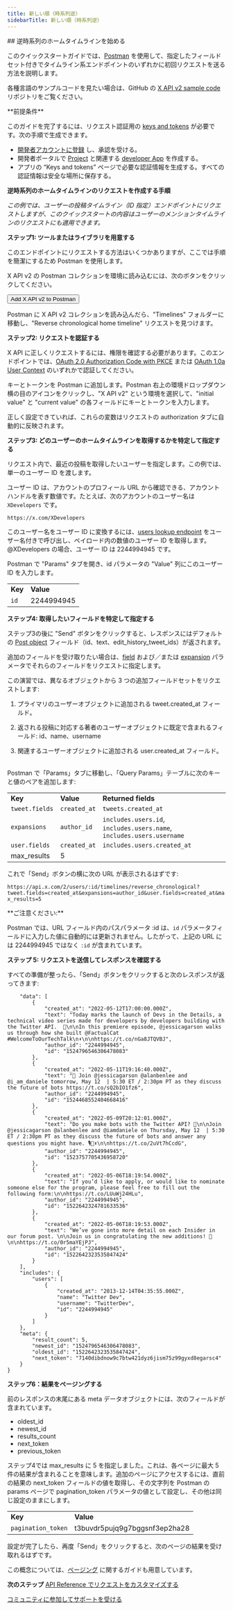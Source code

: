 ```yaml
---
title: 新しい順（時系列逆）
sidebarTitle: 新しい順（時系列逆）
---
```



<div id="getting-started-with-reverse-chronological-home-timeline">
  ## 逆時系列のホームタイムラインを始める
</div>

このクイックスタートガイドでは、[Postman](/ja/tutorials/postman-getting-started) を使用して、指定したフィールドセット付きでタイムライン系エンドポイントのいずれかに初回リクエストを送る方法を説明します。

各種言語のサンプルコードを見たい場合は、GitHub の [X API v2 sample code](https://github.com/xdevplatform/Twitter-API-v2-sample-code) リポジトリをご覧ください。

<Note>
  **前提条件**

  このガイドを完了するには、リクエスト認証用の [keys and tokens](/ja/resources/fundamentals/authentication) が必要です。次の手順で生成できます。

  - [開発者アカウントに登録](https://developer.x.com/en/apply-for-access) し、承認を受ける。
  - 開発者ポータルで [Project](/ja/resources/fundamentals/projects) と関連する [developer App](/ja/resources/fundamentals/developer-apps) を作成する。
  - アプリの “Keys and tokens” ページで必要な認証情報を生成する。すべての認証情報は安全な場所に保存する。
</Note>

**逆時系列のホームタイムラインのリクエストを作成する手順**

_この例では、ユーザーの投稿タイムライン（ID 指定）エンドポイントにリクエストしますが、このクイックスタートの内容はユーザーのメンションタイムラインのリクエストにも適用できます。_

**ステップ1: ツールまたはライブラリを用意する**

このエンドポイントにリクエストする方法はいくつかありますが、ここでは手順を簡潔にするため Postman を使用します。

X API v2 の Postman コレクションを環境に読み込むには、次のボタンをクリックしてください。

<Button href="https://app.getpostman.com/run-collection/9956214-784efcda-ed4c-4491-a4c0-a26470a67400">
  Add X API v2 to Postman
</Button>

Postman に X API v2 コレクションを読み込んだら、"Timelines" フォルダーに移動し、"Reverse chronological home timeline" リクエストを見つけます。

**ステップ2: リクエストを認証する**

X API に正しくリクエストするには、権限を確認する必要があります。このエンドポイントでは、[OAuth 2.0 Authorization Code with PKCE](/ja/resources/fundamentals/authentication#oauth-2-0-authorization-code-flow-with-pkce-3) または [OAuth 1.0a User Context](/ja/resources/fundamentals/authentication) のいずれかで認証してください。

キーとトークンを Postman に追加します。Postman 右上の環境ドロップダウン横の目のアイコンをクリックし、"X API v2" という環境を選択して、"initial value" と "current value" の各フィールドにキーとトークンを入力します。

正しく設定できていれば、これらの変数はリクエストの authorization タブに自動的に反映されます。

**ステップ3: どのユーザーのホームタイムラインを取得するかを特定して指定する**

リクエスト内で、最近の投稿を取得したいユーザーを指定します。この例では、単一のユーザー ID を渡します。

ユーザー ID は、アカウントのプロフィール URL から確認できる、アカウントハンドルを表す数値です。たとえば、次のアカウントのユーザー名は `XDevelopers` です。

`https://x.com/XDevelopers`

このユーザー名をユーザー ID に変換するには、[users lookup endpoint](/ja/x-api/users/lookup/introduction) をユーザー名付きで呼び出し、ペイロード内の数値のユーザー ID を取得します。@XDevelopers の場合、ユーザー ID は 2244994945 です。

Postman で "Params" タブを開き、id パラメータの "Value" 列にこのユーザー ID を入力します。

|     |     |
| :--- | :--- |
| **Key** | **Value** |
| `id` | 2244994945 |

**ステップ4: 取得したいフィールドを特定して指定する**

ステップ3の後に "Send" ボタンをクリックすると、レスポンスにはデフォルトの [Post object](/ja/x-api/fundamentals/data-dictionary#tweet) フィールド（id、text、edit\_history\_tweet\_ids）が返されます。

追加のフィールドを受け取りたい場合は、[field](/ja/x-api/fundamentals/fields) および／または [expansion](/ja/x-api/fundamentals/expansions) パラメータでそれらのフィールドをリクエストに指定します。

この演習では、異なるオブジェクトから 3 つの追加フィールドセットをリクエストします:

1. プライマリのユーザーオブジェクトに追加される tweet.created\_at フィールド。

2. 返される投稿に対応する著者のユーザーオブジェクトに既定で含まれるフィールド: id、name、username

3. 関連するユーザーオブジェクトに追加される user.created\_at フィールド。
    

Postman で「Params」タブに移動し、「Query Params」テーブルに次のキーと値のペアを追加します:

|     |     |     |
| :--- | :--- | :--- |
| **Key** | **Value** | **Returned fields** |
| `tweet.fields` | `created_at` | `tweets.created_at` |
| `expansions` | `author_id` | `includes.users.id`, `includes.users.name`, `includes.users.username` |
| `user.fields` | `created_at` | `includes.users.created_at` |
| max\_results | 5   |     |

これで「Send」ボタンの横に次の URL が表示されるはずです:

`https://api.x.com/2/users/:id/timelines/reverse_chronological?tweet.fields=created_at&expansions=author_id&user.fields=created_at&max_results=5`

<Info>
  **ご注意ください:**

  Postman では、URL フィールド内のパスパラメータ :id は、`id` パラメータフィールドに入力した値に自動的には更新されません。したがって、上記の URL には 2244994945 ではなく `:id` が含まれています。
</Info>

**ステップ 5: リクエストを送信してレスポンスを確認する**

すべての準備が整ったら、「Send」ボタンをクリックすると次のレスポンスが返ってきます:

```{
	"data": [
		{
			"created_at": "2022-05-12T17:00:00.000Z",
			"text": "Today marks the launch of Devs in the Details, a technical video series made for developers by developers building with the Twitter API.  🚀\n\nIn this premiere episode, @jessicagarson walks us through how she built @FactualCat #WelcomeToOurTechTalk\n⬇️\n\nhttps://t.co/nGa8JTQVBJ",
			"author_id": "2244994945",
			"id": "1524796546306478083"
		},
		{
			"created_at": "2022-05-11T19:16:40.000Z",
			"text": "📢 Join @jessicagarson @alanbenlee and @i_am_daniele tomorrow, May 12  | 5:30 ET / 2:30pm PT as they discuss the future of bots https://t.co/sQ2bIO1fz6",
			"author_id": "2244994945",
			"id": "1524468552404668416"
		},
		{
			"created_at": "2022-05-09T20:12:01.000Z",
			"text": "Do you make bots with the Twitter API? 🤖\n\nJoin @jessicagarson @alanbenlee and @iamdaniele on Thursday, May 12  | 5:30 ET / 2:30pm PT as they discuss the future of bots and answer any questions you might have. 🎙📆⬇️\n\nhttps://t.co/2uVt7hCcdG",
			"author_id": "2244994945",
			"id": "1523757705436958720"
		},
		{
			"created_at": "2022-05-06T18:19:54.000Z",
			"text": "If you’d like to apply, or would like to nominate someone else for the program, please feel free to fill out the following form:\n\nhttps://t.co/LUuWj24HLu",
			"author_id": "2244994945",
			"id": "1522642324781633536"
		},
		{
			"created_at": "2022-05-06T18:19:53.000Z",
			"text": "We’ve gone into more detail on each Insider in our forum post. \n\nJoin us in congratulating the new additions! 🥳\n\nhttps://t.co/0r5maYEjPJ",
			"author_id": "2244994945",
			"id": "1522642323535847424"
		}
	],
	"includes": {
		"users": [
			{
				"created_at": "2013-12-14T04:35:55.000Z",
				"name": "Twitter Dev",
				"username": "TwitterDev",
				"id": "2244994945"
			}
		]
	},
	"meta": {
		"result_count": 5,
		"newest_id": "1524796546306478083",
		"oldest_id": "1522642323535847424",
		"next_token": "7140dibdnow9c7btw421dyz6jism75z99gyxd8egarsc4"
	}
}
```

**ステップ6：結果をページングする**

前のレスポンスの末尾にある meta データオブジェクトには、次のフィールドが含まれています。

- oldest\_id
- newest\_id
- results\_count
- next\_token
- previous\_token

ステップ4では max\_results に 5 を指定しました。これは、各ページに最大 5 件の結果が含まれることを意味します。追加のページにアクセスするには、直前の結果の next\_token フィールドの値を取得し、その文字列を Postman の params ページで pagination\_token パラメータの値として設定し、その他は同じ設定のままにします。

|     |     |
| :--- | :--- |
| **Key** | **Value** |
| `pagination_token` | t3buvdr5pujq9g7bggsnf3ep2ha28 |

設定が完了したら、再度「Send」をクリックすると、次のページの結果を受け取れるはずです。

この概念については、[ページング](/ja/x-api/fundamentals/pagination) に関するガイドも用意しています。 

**次のステップ**
[API Reference でリクエストをカスタマイズする](/ja/x-api/posts/timelines#api-reference-index)

[コミュニティに参加してサポートを受ける](https://devcommunity.x.com "Reach out to the community for help")